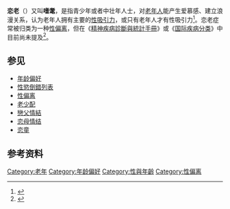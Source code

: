 '''恋老'''（{{lang-en|gerontophilia}}）又叫'''嗜耄'''，是指青少年或者中壮年人士，对[[老年人|老年人]]能产生爱慕感、建立浪漫关系，认为老年人拥有主要的[[性吸引力|性吸引力]]，或只有老年人才有性吸引力<ref>{{Cite journal | last1 = Kaul | first1 = A. | last2 = Duffy | first2 = S. | year = 1991 | title = Gerontophilia: A case report | url = | journal = Medicine, Science and the Law | volume = 31 | issue = | pages = 110–114 }}</ref>。恋老症常被归类为一种[[性偏离|性偏离]]，但在《[[精神疾病診斷與統計手冊|精神疾病診斷與統計手冊]]》或《[[國際疾病與相關健康問題統計分類|国际疾病分类]]》中目前尚未提及<ref name="janssen">{{cite journal | last = Janssen | first = D.F. | year = 2014 | title = "Gerontophilia": A Forensic Archaism | journal = Sexual Offender Treatment | volume = 9 | issue = 1 | issn = 1862-2941 | url = http://www.sexual-offender-treatment.org/130.html | access-date = 2020-12-16 | archive-date = 2018-10-18 | archive-url = https://web.archive.org/web/20181018115826/http://www.sexual-offender-treatment.org/130.html | dead-url = no }}</ref>。

== 参见 ==
*[[年龄偏好|年龄偏好]]
*[[性慾倒錯列表|性慾倒錯列表]]
*[[性偏离|性偏离]]
*[[老少配|老少配]]
*[[戀父情結|戀父情結]]
*[[恋母情结|恋母情结]]
*[[恋童|恋童]]

== 参考资料 ==
{{Reflist|30em}}

{{性欲倒错}}

[[Category:老年|Category:老年]]
[[Category:年龄偏好|Category:年龄偏好]]
[[Category:性與年齡|Category:性與年齡]]
[[Category:性偏离|Category:性偏离]]